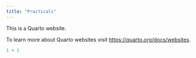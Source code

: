 ```yaml
---
title: "Practicals"
---
```


This is a Quarto website.

To learn more about Quarto websites visit <https://quarto.org/docs/websites>.

```r
1 + 1
```
